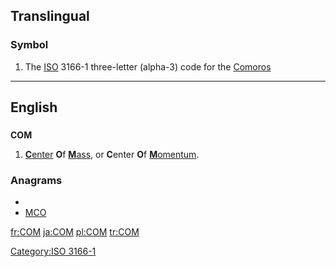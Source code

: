 ==Translingual==
===Symbol===
{{infl|mul|symbol}}
# The [[ISO]] 3166-1 three-letter (alpha-3) code for the [[Comoros]]

[[Category:ISO 3166-1]]
----
==English==
==={{initialism}}===
'''COM'''

# {{physics}} [[center|'''C'''enter]] '''O'''f [[mass|'''M'''ass]], or '''C'''enter '''O'''f [[momentum|'''M'''omentum]].

===Anagrams===
* {{alphagram|[[CMO#English|CMO]]}} 
* [[MCO#English|MCO]]


[[fr:COM]]
[[ja:COM]]
[[pl:COM]]
[[tr:COM]]